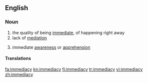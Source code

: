 ==English==
===Noun===
{{en-noun|immediacies}}
# the quality of being [[immediate]], of happening right away
# lack of [[mediation]]
# {{philosophy}} immediate [[awareness]] or [[apprehension]]

====Translations====
{{trans-top|the quality of being immediate}}
{{trans-mid}}
{{trans-bottom}}

{{trans-top|lack of mediation}}
{{trans-mid}}
{{trans-bottom}}

[[fa:immediacy]]
[[kn:immediacy]]
[[fi:immediacy]]
[[tr:immediacy]]
[[vi:immediacy]]
[[zh:immediacy]]